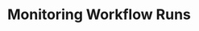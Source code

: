 ---
title: 'Monitoring Workflow Runs'
description: 'Learn to pause and track the history of your workflow executions.'
---